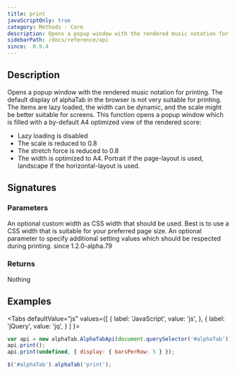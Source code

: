```yaml
---
title: print
javaScriptOnly: true
category: Methods - Core
description: Opens a popup window with the rendered music notation for printing.
sidebarPath: /docs/reference/api
since:  0.9.4
---
```


<SinceBadge since="0.9.4" />


## Description
Opens a popup window with the rendered music notation for printing. The default display of alphaTab in the browser is not very 
suitable for printing. The items are lazy loaded, the width can be dynamic, and the scale might be better suitable for screens.
This function opens a popup window which is filled with a by-default A4 optimized view of the rendered score: 

* Lazy loading is disabled
* The scale is reduced to 0.8
* The stretch force is reduced to 0.8
* The width is optimized to A4. Portrait if the page-layout is used, landscape if the horizontal-layout is used.

## Signatures

<TypeTable>
    <TypeRow type="js" name="function print()" />
    <TypeRow type="js" name="function print(width)" />
    <TypeRow type="js" name="function print(width, additionalSettings)" />
    <TypeRow type="jquery" name="alphaTab('print')" />
    <TypeRow type="jquery" name="alphaTab('print', width, additionalSettings)" />
</TypeTable>

### Parameters

<ParameterTable>
    <ParameterRow platform="js-jquery" name="width" type="string">
        An optional custom width as CSS width that should be used. Best is to use a CSS width that is suitable for your preferred page size.
    </ParameterRow>
    <ParameterRow platform="js-jquery" name="additionalSettings" type="object">
        An optional parameter to specify additional setting values which should be respected during printing. 
        <span class="badge badge--info">since 1.2.0-alpha.79</span>
    </ParameterRow>
</ParameterTable>

### Returns
Nothing

## Examples

<Tabs
  defaultValue="js"
  values={[
    { label: 'JavaScript', value: 'js', },
    { label: 'jQuery', value: 'jq', }
  ]
}>
<TabItem value="js">

```js
var api = new alphaTab.AlphaTabApi(document.querySelector('#alphaTab'));
api.print();
api.print(undefined, { display: { barsPerRow: 5 } });
```

</TabItem>
<TabItem value="jq">

```js
$('#alphaTab').alphaTab('print');
```

</TabItem>
</Tabs>